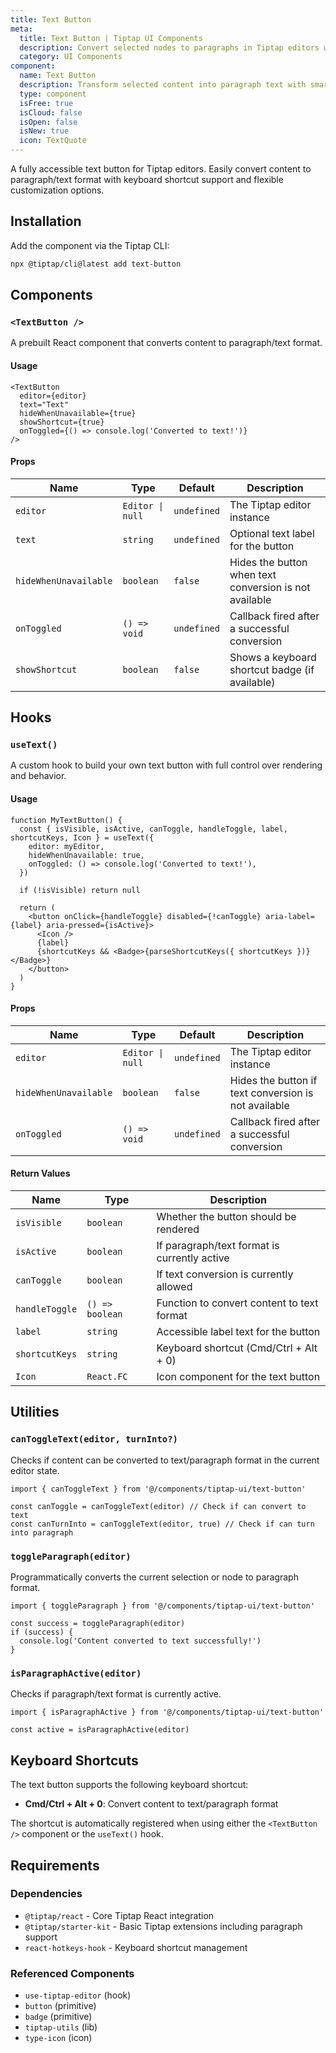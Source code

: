```yaml
---
title: Text Button
meta:
  title: Text Button | Tiptap UI Components
  description: Convert selected nodes to paragraphs in Tiptap editors with intelligent node detection, keyboard shortcuts, and accessibility support.
  category: UI Components
component:
  name: Text Button
  description: Transform selected content into paragraph text with smart detection and keyboard shortcuts for Tiptap editors.
  type: component
  isFree: true
  isCloud: false
  isOpen: false
  isNew: true
  icon: TextQuote
---
```



A fully accessible text button for Tiptap editors. Easily convert content to paragraph/text format with keyboard shortcut support and flexible customization options.

<CodeDemo isScrollable src="https://template.tiptap.dev/preview/tiptap-ui/text-button" />

## Installation

Add the component via the Tiptap CLI:

```bash
npx @tiptap/cli@latest add text-button
```

## Components

### `<TextButton />`

A prebuilt React component that converts content to paragraph/text format.

#### Usage

```tsx
<TextButton
  editor={editor}
  text="Text"
  hideWhenUnavailable={true}
  showShortcut={true}
  onToggled={() => console.log('Converted to text!')}
/>
```

#### Props

| Name                  | Type             | Default     | Description                                            |
| --------------------- | ---------------- | ----------- | ------------------------------------------------------ |
| `editor`              | `Editor \| null` | `undefined` | The Tiptap editor instance                             |
| `text`                | `string`         | `undefined` | Optional text label for the button                     |
| `hideWhenUnavailable` | `boolean`        | `false`     | Hides the button when text conversion is not available |
| `onToggled`           | `() => void`     | `undefined` | Callback fired after a successful conversion           |
| `showShortcut`        | `boolean`        | `false`     | Shows a keyboard shortcut badge (if available)         |

## Hooks

### `useText()`

A custom hook to build your own text button with full control over rendering and behavior.

#### Usage

```tsx
function MyTextButton() {
  const { isVisible, isActive, canToggle, handleToggle, label, shortcutKeys, Icon } = useText({
    editor: myEditor,
    hideWhenUnavailable: true,
    onToggled: () => console.log('Converted to text!'),
  })

  if (!isVisible) return null

  return (
    <button onClick={handleToggle} disabled={!canToggle} aria-label={label} aria-pressed={isActive}>
      <Icon />
      {label}
      {shortcutKeys && <Badge>{parseShortcutKeys({ shortcutKeys })}</Badge>}
    </button>
  )
}
```

#### Props

| Name                  | Type             | Default     | Description                                          |
| --------------------- | ---------------- | ----------- | ---------------------------------------------------- |
| `editor`              | `Editor \| null` | `undefined` | The Tiptap editor instance                           |
| `hideWhenUnavailable` | `boolean`        | `false`     | Hides the button if text conversion is not available |
| `onToggled`           | `() => void`     | `undefined` | Callback fired after a successful conversion         |

#### Return Values

| Name           | Type            | Description                                  |
| -------------- | --------------- | -------------------------------------------- |
| `isVisible`    | `boolean`       | Whether the button should be rendered        |
| `isActive`     | `boolean`       | If paragraph/text format is currently active |
| `canToggle`    | `boolean`       | If text conversion is currently allowed      |
| `handleToggle` | `() => boolean` | Function to convert content to text format   |
| `label`        | `string`        | Accessible label text for the button         |
| `shortcutKeys` | `string`        | Keyboard shortcut (Cmd/Ctrl + Alt + 0)       |
| `Icon`         | `React.FC`      | Icon component for the text button           |

## Utilities

### `canToggleText(editor, turnInto?)`

Checks if content can be converted to text/paragraph format in the current editor state.

```tsx
import { canToggleText } from '@/components/tiptap-ui/text-button'

const canToggle = canToggleText(editor) // Check if can convert to text
const canTurnInto = canToggleText(editor, true) // Check if can turn into paragraph
```

### `toggleParagraph(editor)`

Programmatically converts the current selection or node to paragraph format.

```tsx
import { toggleParagraph } from '@/components/tiptap-ui/text-button'

const success = toggleParagraph(editor)
if (success) {
  console.log('Content converted to text successfully!')
}
```

### `isParagraphActive(editor)`

Checks if paragraph/text format is currently active.

```tsx
import { isParagraphActive } from '@/components/tiptap-ui/text-button'

const active = isParagraphActive(editor)
```

## Keyboard Shortcuts

The text button supports the following keyboard shortcut:

- **Cmd/Ctrl + Alt + 0**: Convert content to text/paragraph format

The shortcut is automatically registered when using either the `<TextButton />` component or the `useText()` hook.

## Requirements

### Dependencies

- `@tiptap/react` - Core Tiptap React integration
- `@tiptap/starter-kit` - Basic Tiptap extensions including paragraph support
- `react-hotkeys-hook` - Keyboard shortcut management

### Referenced Components

- `use-tiptap-editor` (hook)
- `button` (primitive)
- `badge` (primitive)
- `tiptap-utils` (lib)
- `type-icon` (icon)
